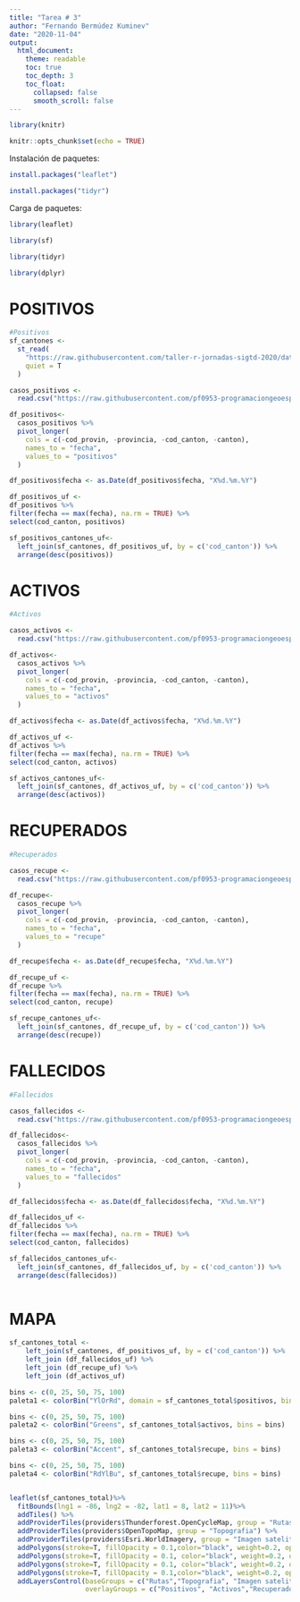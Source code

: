 ---
title: "Tarea # 3"
author: "Fernando Bermúdez Kuminev"
date: "2020-11-04"
output:
  html_document:
    theme: readable    
    toc: true
    toc_depth: 3
    toc_float:
      collapsed: false
      smooth_scroll: false    
---

```{r setup, include=FALSE}
library(knitr)

knitr::opts_chunk$set(echo = TRUE)
```

Instalación de paquetes:
```{r eval = FALSE, message = FALSE}

install.packages("leaflet")

install.packages("tidyr")
```

Carga de paquetes:
```{r message = FALSE}

library(leaflet)

library(sf)

library(tidyr)

library(dplyr)
```

# POSITIVOS

```{r message=FALSE, warning=FALSE}
#Positivos
sf_cantones <-
  st_read(
    "https://raw.githubusercontent.com/taller-r-jornadas-sigtd-2020/datos/master/cantones.geojson", 
    quiet = T
  )

casos_positivos <- 
  read.csv("https://raw.githubusercontent.com/pf0953-programaciongeoespacialr-2020/datos/master/covid19/ms/06_27_CSV_POSITIVOS.csv")

df_positivos<-
  casos_positivos %>%
  pivot_longer(
    cols = c(-cod_provin, -provincia, -cod_canton, -canton), 
    names_to = "fecha", 
    values_to = "positivos"
  )

df_positivos$fecha <- as.Date(df_positivos$fecha, "X%d.%m.%Y")

df_positivos_uf <- 
df_positivos %>%
filter(fecha == max(fecha), na.rm = TRUE) %>%
select(cod_canton, positivos)

sf_positivos_cantones_uf<-
  left_join(sf_cantones, df_positivos_uf, by = c('cod_canton')) %>%
  arrange(desc(positivos))

```

# ACTIVOS

```{r}
#Activos

casos_activos <- 
  read.csv("https://raw.githubusercontent.com/pf0953-programaciongeoespacialr-2020/datos/master/covid19/ms/06_27_CSV_ACTIVOS.csv")

df_activos<-
  casos_activos %>%
  pivot_longer(
    cols = c(-cod_provin, -provincia, -cod_canton, -canton), 
    names_to = "fecha", 
    values_to = "activos"
  )

df_activos$fecha <- as.Date(df_activos$fecha, "X%d.%m.%Y")

df_activos_uf <- 
df_activos %>%
filter(fecha == max(fecha), na.rm = TRUE) %>%
select(cod_canton, activos)

sf_activos_cantones_uf<-
  left_join(sf_cantones, df_activos_uf, by = c('cod_canton')) %>%
  arrange(desc(activos))

```

# RECUPERADOS
```{r}
#Recuperados

casos_recupe <- 
  read.csv("https://raw.githubusercontent.com/pf0953-programaciongeoespacialr-2020/datos/master/covid19/ms/06_27_CSV_RECUP.csv")

df_recupe<-
  casos_recupe %>%
  pivot_longer(
    cols = c(-cod_provin, -provincia, -cod_canton, -canton), 
    names_to = "fecha", 
    values_to = "recupe"
  )

df_recupe$fecha <- as.Date(df_recupe$fecha, "X%d.%m.%Y")

df_recupe_uf <- 
df_recupe %>%
filter(fecha == max(fecha), na.rm = TRUE) %>%
select(cod_canton, recupe)

sf_recupe_cantones_uf<-
  left_join(sf_cantones, df_recupe_uf, by = c('cod_canton')) %>%
  arrange(desc(recupe))

```

# FALLECIDOS
```{r}
#Fallecidos

casos_fallecidos <- 
  read.csv("https://raw.githubusercontent.com/pf0953-programaciongeoespacialr-2020/datos/master/covid19/ms/06_27_CSV_FALLECIDOS.csv")

df_fallecidos<-
  casos_fallecidos %>%
  pivot_longer(
    cols = c(-cod_provin, -provincia, -cod_canton, -canton), 
    names_to = "fecha", 
    values_to = "fallecidos"
  )

df_fallecidos$fecha <- as.Date(df_fallecidos$fecha, "X%d.%m.%Y")

df_fallecidos_uf <- 
df_fallecidos %>%
filter(fecha == max(fecha), na.rm = TRUE) %>%
select(cod_canton, fallecidos)

sf_fallecidos_cantones_uf<-
  left_join(sf_cantones, df_fallecidos_uf, by = c('cod_canton')) %>%
  arrange(desc(fallecidos))



```

# MAPA

```{r eval=FALSE}
sf_cantones_total <-
    left_join(sf_cantones, df_positivos_uf, by = c('cod_canton')) %>%
    left_join (df_fallecidos_uf) %>%
    left_join (df_recupe_uf) %>%
    left_join (df_activos_uf)

bins <- c(0, 25, 50, 75, 100)
paleta1 <- colorBin("YlOrRd", domain = sf_cantones_total$positivos, bins = bins)

bins <- c(0, 25, 50, 75, 100)
paleta2 <- colorBin("Greens", sf_cantones_total$activos, bins = bins)

bins <- c(0, 25, 50, 75, 100)
paleta3 <- colorBin("Accent", sf_cantones_total$recupe, bins = bins)

bins <- c(0, 25, 50, 75, 100)
paleta4 <- colorBin("RdYlBu", sf_cantones_total$recupe, bins = bins)


leaflet(sf_cantones_total)%>% 
  fitBounds(lng1 = -86, lng2 = -82, lat1 = 8, lat2 = 11)%>% 
  addTiles() %>% 
  addProviderTiles(providers$Thunderforest.OpenCycleMap, group = "Rutas") %>%
  addProviderTiles(providers$OpenTopoMap, group = "Topografia") %>%
  addProviderTiles(providers$Esri.WorldImagery, group = "Imagen satelital")  %>% 
  addPolygons(stroke=T, fillOpacity = 0.1,color="black", weight=0.2, opacity= 0.1,group = "Positivos",popup = paste("Cantón: ", sf_cantones_total, "<br>","Positivos: ", sf_cantones_total$positivos))%>% addLegend("bottomright", pal = paleta1, values = ~positivos, title = "Casos positivos", opacity = 1) %>%  
  addPolygons(stroke=T, fillOpacity = 0.1, color="black", weight=0.2, opacity= 0.1, group = "Positivos", popup = paste("Cantón: ", sf_cantones_total$canton, "<br>", "Activos: ", sf_cantones_total$activos))%>% addLegend("bottomleft", pal = paleta2, values = ~activos,title = "Casos activos", opacity = 1) %>%  
  addPolygons(stroke=T, fillOpacity = 0.1, color="black", weight=0.2, opacity= 0.1,group = "Recupe",popup = paste("Cantón: ", sf_cantones_total, "<br>","Recuperados: ", sf_cantones_total$recupe))%>% addLegend("bottomleft", pal = paleta3, values = ~recupe,title = "Casos recuperados",opacity = 1) %>% 
  addPolygons(stroke=T, fillOpacity = 0.1,color="black", weight=0.2, opacity= 0.1, group = "Fallecidos", popup = paste( "Canton: ", sf_cantones_total$canton, "<br>","Fallecidos:", sf_cantones_total$fallecidos)) %>% addLegend("bottomleft", pal = paleta3, values = ~fallecidos, title = "Casos fallecidos", opacity = 1) %>%
  addLayersControl(baseGroups = c("Rutas","Topografia", "Imagen satelital"),
                   overlayGroups = c("Positivos", "Activos","Recuperados", "Fallecidos"))

```